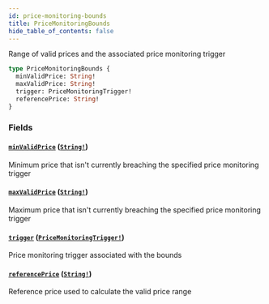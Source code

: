 ```yaml
---
id: price-monitoring-bounds
title: PriceMonitoringBounds
hide_table_of_contents: false
---
```



Range of valid prices and the associated price monitoring trigger

```graphql
type PriceMonitoringBounds {
  minValidPrice: String!
  maxValidPrice: String!
  trigger: PriceMonitoringTrigger!
  referencePrice: String!
}
```


### Fields

#### [`minValidPrice`](#) ([`String!`](/mainnet/api/graphql/scalars/string))

Minimum price that isn't currently breaching the specified price monitoring trigger


#### [`maxValidPrice`](#) ([`String!`](/mainnet/api/graphql/scalars/string))

Maximum price that isn't currently breaching the specified price monitoring trigger


#### [`trigger`](#) ([`PriceMonitoringTrigger!`](/mainnet/api/graphql/objects/price-monitoring-trigger))

Price monitoring trigger associated with the bounds


#### [`referencePrice`](#) ([`String!`](/mainnet/api/graphql/scalars/string))

Reference price used to calculate the valid price range




